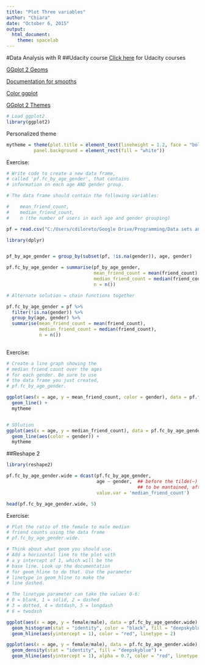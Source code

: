 ```yaml
---
title: "Plot Three variables"
author: "Chiara"
date: "October 6, 2015"
output: 
  html_document: 
    theme: spacelab
---
```



#Data Analysis with R
##Udacity course
[Click here](https://www.udacity.com/me#!/) for Udacity courses 

[GGplot 2 Geoms](http://docs.ggplot2.org/current/)

[Documentation for smooths](http://www.ats.ucla.edu/stat/r/faq/smooths.htm)

[Color ggplot](http://www.cookbook-r.com/Graphs/Colors_%28ggplot2%29/)

[GGplot 2 Themes](http://docs.ggplot2.org/dev/vignettes/themes.html)


```r
# Load ggplot2
library(ggplot2)
```

Personalized theme
```r
mytheme = theme(plot.title = element_text(lineheight = 1.2, face = "bold"),
          panel.background = element_rect(fill = "white"))

```


Exercise:
```r
# Write code to create a new data frame,
# called 'pf.fc_by_age_gender', that contains
# information on each age AND gender group.

# The data frame should contain the following variables:

#    mean_friend_count,
#    median_friend_count,
#    n (the number of users in each age and gender grouping)

pf = read.csv("C:/Users/cdiloreto/Google Drive/Programming/Data sets and exercises/pseudo_facebook.tsv", sep = "\t")

library(dplyr)


pf_by_age_gender = group_by(subset(pf, !is.na(gender)), age, gender)

pf.fc_by_age_gender = summarise(pf_by_age_gender,
                                mean_friend_count = mean(friend_count),
                                median_friend_count = median(friend_count),
                                n = n())

# Alternate solution = chain functions together

pf.fc_by_age_gender = pf %>%
  filter(!is.na(gender)) %>%
  group_by(age, gender) %>%
  summarise(mean_friend_count = mean(friend_count),
            median_friend_count = median(friend_count),
            n = n())
  
```

Exercise:
```r
# Create a line graph showing the
# median friend count over the ages
# for each gender. Be sure to use
# the data frame you just created,
# pf.fc_by_age_gender.

ggplot(aes(x = age, y = mean_friend_count, color = gender), data = pf.fc_by_age_gender) +
  geom_line() +
  mytheme


# SOlution
ggplot(aes(x = age, y = median_friend_count), data = pf.fc_by_age_gender) +
  geom_line(aes(color = gender)) +
  mytheme

```

##Reshape 2
```r
library(reshape2)

pf.fc_by_age_gender.wide = dcast(pf.fc_by_age_gender,
                                 age ~ gender,  ## before the tilde(~) goes the variable 
                                                ## to be mantained, after the variable to be split      
                                 value.var = 'median_friend_count')

head(pf.fc_by_age_gender.wide, 5)
```

Exercise:
```r
# Plot the ratio of the female to male median
# friend counts using the data frame
# pf.fc_by_age_gender.wide.

# Think about what geom you should use.
# Add a horizontal line to the plot with
# a y intercept of 1, which will be the
# base line. Look up the documentation
# for geom_hline to do that. Use the parameter
# linetype in geom_hline to make the
# line dashed.

# The linetype parameter can take the values 0-6:
# 0 = blank, 1 = solid, 2 = dashed
# 3 = dotted, 4 = dotdash, 5 = longdash
# 6 = twodash

ggplot(aes(x = age, y = female/male), data = pf.fc_by_age_gender.wide) +
  geom_histogram(stat = "identity", color = "black", fill = "deepskyblue") +
  geom_hline(aes(yintercept = 1), color = "red", linetype = 2)

ggplot(aes(x = age, y = female/male), data = pf.fc_by_age_gender.wide) +
  geom_density(stat = "identity", fill = "deepskyblue") +
  geom_hline(aes(yintercept = 1), alpha = 0.7, color = "red", linetype = 2)


```

